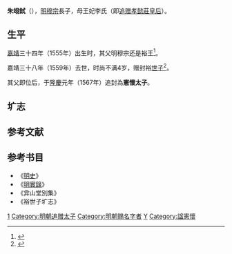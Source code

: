 '''朱翊鉽'''（{{bd|1555年|10月15日|1559年|5月11日|catIdx=Z朱}}），[[明穆宗|明穆宗]]長子，母王妃李氏（即[[追赠|追赠]][[孝懿莊皇后|孝懿莊皇后]]）。

==生平==
[[嘉靖|嘉靖]]三十四年（1555年）出生时，其父明穆宗还是裕王<ref>{{cite web|title=大明世宗肃皇帝实录第427卷|url=https://m.uuzuowen.com/gudianbook/shishudaquan/mingshilu/448732.html}}</ref>。

嘉靖三十八年（1559年）去世，时尚不满4岁，赠封裕[[世子|世子]]<ref>{{cite web|title=大明世宗肃皇帝实录第471卷|url=https://m.uuzuowen.com/gudianbook/shishudaquan/mingshilu/448776.html}}</ref>。

其父即位后，于[[隆庆_(明朝)|隆慶]]元年（1567年）追封為'''憲懷太子'''。
==圹志==
{{cquote|
𥙿世子圹志：
<br>世子为𥙿王长子，于嘉靖三十四年十月初一日申时生。母妃李氏。嘉靖三十八年四月初五日申时，以疾故。初，上准礼臣议，特降谕祭，赐名曰翊鉽。复该内阁具题，欲照亲王之子追封。上允，赐册追封为𥙿世子。文武官员皆致祭焉。以嘉靖三十八年五月二十五日，葬于西山之原。-{於}-戏！世子钟英毓粹，秀质岐嶷，宜其永年。兹乃一疾-{云}-没，良用悼惜。然荷蒙皇上恩礼，克全始终，夫复何憾！爰述其概，纳诸幽圹，以贻永久-{云}-。
}}

==参考文献==
{{reflist}}
==参考书目==
*《[[明史|明史]]》 
*《[[明實錄|明實錄]]》
*《弇山堂別集》
*《裕世子圹志》
{{明穆宗皇室}}
{{明朝人物小作品}}
[[Category:明穆宗皇子|1]]
[[Category:明朝追赠太子|Category:明朝追赠太子]]
[[Category:明朝赐名字者|Category:明朝赐名字者]]
[[Category:朱姓|Y]]
[[Category:諡憲懷|Category:諡憲懷]]